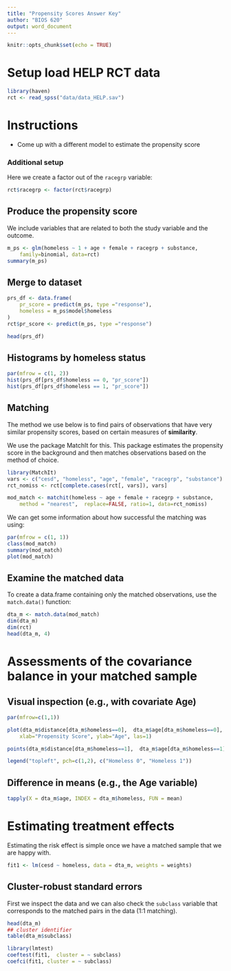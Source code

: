 ```yaml
---
title: "Propensity Scores Answer Key"
author: "BIOS 620"
output: word_document
---
```


```r
knitr::opts_chunk$set(echo = TRUE)
```

# Setup load HELP RCT data

```r
library(haven)
rct <- read_spss("data/data_HELP.sav")
```

# Instructions

* Come up with a different model to estimate the propensity score

### Additional setup

Here we create a factor out of the `racegrp` variable:

```r
rct$racegrp <- factor(rct$racegrp)
```

## Produce the propensity score

We include variables that are related to both the study variable and the
outcome.

```r
m_ps <- glm(homeless ~ 1 + age + female + racegrp + substance,
    family=binomial, data=rct)
summary(m_ps)
```

## Merge to dataset

```r
prs_df <- data.frame(
    pr_score = predict(m_ps, type ="response"),
    homeless = m_ps$model$homeless
)
rct$pr_score <- predict(m_ps, type ="response")

head(prs_df)
```

## Histograms by homeless status

```r
par(mfrow = c(1, 2))
hist(prs_df[prs_df$homeless == 0, "pr_score"])
hist(prs_df[prs_df$homeless == 1, "pr_score"])
```

## Matching

The method we use below is to find pairs of observations that have very similar
propensity scores, based on certain measures of **similarity**.

We use the package MatchIt for this. This package estimates the propensity score
in the background and then matches observations based on the method of choice.

```r
library(MatchIt)
vars <- c("cesd", "homeless", "age", "female", "racegrp", "substance")
rct_nomiss <- rct[complete.cases(rct[, vars]), vars]

mod_match <- matchit(homeless ~ age + female + racegrp + substance,
    method = "nearest",  replace=FALSE, ratio=1, data=rct_nomiss)
```

We can get some information about how successful the matching was using:

```r
par(mfrow = c(1, 1))
class(mod_match)
summary(mod_match)
plot(mod_match)
```

## Examine the matched data

To create a data.frame containing only the matched observations, use the
`match.data()` function:

```r
dta_m <- match.data(mod_match)
dim(dta_m)
dim(rct)
head(dta_m, 4)
```

# Assessments of the covariance balance in your matched sample

## Visual inspection (e.g., with covariate Age)

```r
par(mfrow=c(1,1))

plot(dta_m$distance[dta_m$homeless==0],  dta_m$age[dta_m$homeless==0],
    xlab="Propensity Score", ylab="Age", las=1)

points(dta_m$distance[dta_m$homeless==1],  dta_m$age[dta_m$homeless==1], pch=2)

legend("topleft", pch=c(1,2), c("Homeless 0", "Homeless 1"))
```

## Difference in means (e.g., the Age variable)

```r
tapply(X = dta_m$age, INDEX = dta_m$homeless, FUN = mean)
```

# Estimating treatment effects

Estimating the risk effect is simple once we have a matched sample that we are
happy with.

```r
fit1 <- lm(cesd ~ homeless, data = dta_m, weights = weights)
```

## Cluster-robust standard errors

First we inspect the data and we can also check the `subclass` variable
that corresponds to the matched pairs in the data (1:1 matching).

```r
head(dta_m)
## cluster identifier
table(dta_m$subclass)
```

```r
library(lmtest)
coeftest(fit1,  cluster = ~ subclass)
coefci(fit1, cluster = ~ subclass)
```

